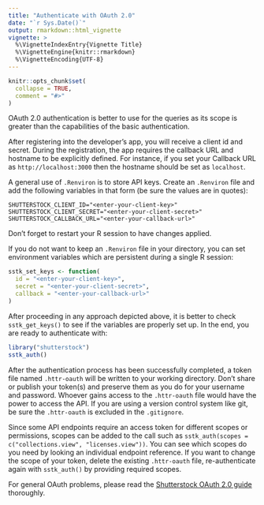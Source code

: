 ```yaml
---
title: "Authenticate with OAuth 2.0"
date: "`r Sys.Date()`"
output: rmarkdown::html_vignette
vignette: >
  %\VignetteIndexEntry{Vignette Title}
  %\VignetteEngine{knitr::rmarkdown}
  %\VignetteEncoding{UTF-8}
---
```


```r
knitr::opts_chunk$set(
  collapse = TRUE,
  comment = "#>"
)
```

OAuth 2.0 authentication is better to use for the queries as its scope is greater than the
capabilities of the basic authentication.

After registering into the developer's app, you will receive a client id and secret. During the registration, the app requires the callback URL and hostname to be explicitly defined. For instance, if you set your Callback URL as `http://localhost:3000` then the hostname should be set as `localhost`.

A general use of `.Renviron` is to store API keys. Create an `.Renviron` file and add the following variables in that form (be sure the values are in quotes):

```
SHUTTERSTOCK_CLIENT_ID="<enter-your-client-key>"
SHUTTERSTOCK_CLIENT_SECRET="<enter-your-client-secret>"
SHUTTERSTOCK_CALLBACK_URL="<enter-your-callback-url>"
```

Don't forget to restart your R session to have changes applied. 

If you do not want to keep an `.Renviron` file in your directory, you can set environment variables which are persistent during a single R session:

```r
sstk_set_keys <- function(
  id = "<enter-your-client-key>",
  secret = "<enter-your-client-secret>",
  callback = "<enter-your-callback-url>"
)
```

After proceeding in any approach depicted above, it is better to check `sstk_get_keys()` to see if the variables are properly set up. In the end, you are ready to authenticate with:
```r
library("shutterstock")
sstk_auth()
```

After the authentication process has been successfully completed, a token file named `.httr-oauth` will be written to your working directory. Don't share or publish your token(s) and preserve them as you do for your username and password. Whoever gains access to the `.httr-oauth` file would have the power to access the API. If you are using a version control system like git, be sure the `.httr-oauth` is excluded in the `.gitignore`.

Since some API endpoints require an access token for different scopes or permissions, scopes can be added to the call such as `sstk_auth(scopes = c("collections.view", "licenses.view"))`. You can see which scopes do you need by looking an individual endpoint reference. If you want to change the scope of your token, delete the existing `.httr-oauth` file, re-authenticate again with `sstk_auth()` by providing required scopes.

For general OAuth problems, please read the 
[Shutterstock OAuth 2.0 guide](https://api-reference.shutterstock.com/#authentication-oauth-authentication-h2) thoroughly.
